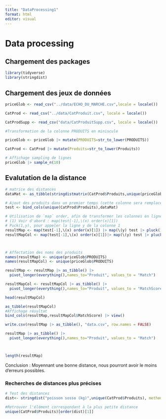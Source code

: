 ```yaml
---
title: "DataProcessing1"
format: html
editor: visual
---
```


# Data processing

## Chargement des packages

```r
library(tidyverse)
library(stringdist)
```

## Chargement des jeux de données

```r
priceGlob <- read_csv("../data/ECHO_DU_MARCHE.csv",locale = locale())

CatProd <- read_csv("../data/CatProduit.csv", locale = locale())

CatProdSupp <- read_csv("data/CatProduitSupp.csv", locale = locale())

#Transformation de la colonne PRODUITS en miniscule

priceGlob <- priceGlob |> mutate(PRODUITS=str_to_lower(PRODUITS))

CatProd <- CatProd |> mutate(Produits=str_to_lower(Produits))

# Affichage sampling de lignes
priceGlob |> sample_n(10)
```

## Evalutation de la distance

```r
# matrice des distances
dataMat <- as_tibble(stringdistmatrix(CatProd$Produits,unique(priceGlob$PRODUITS),method ='lcs'))

# Ajout des produits dans un premier temps (cette colonne sera remplacé par Catégorie à la fin)
test <- bind_cols(unique(CatProd$Produits),dataMat)

# Utilisation de `map` order, afin de transformer les colonnes en lignes et opérer sur elles
# (1) Voir d'abord : map(test[-1],\(x) order(x)[1])
# Puck(1,y), pour appeler la ligne y de la colonne 1
resultMap <- map(test[-1],\(x) order(x)[1]) |> map(\(y) test |> pluck(1,y))
resultMapCol <- map(test[-1],\(x) order(x)[1])|> map(\(y) test |> pluck(1,y))



# Affectation des noms des produits
names(resultMap) <- unique(priceGlob$PRODUITS)
names(resultMapCol) <- unique(priceGlob$PRODUITS)

resultMap <- resultMap |> as_tibble() |>
  pivot_longer(everything(),names_to="Produit", values_to = "Match")

resultMapCol <- resultMapCol |> as_tibble() |>
  pivot_longer(everything(),names_to="Produit", values_to = "MatchScore")

head(resultMapCol)

as_tibble(resultMapCol)
#Affichage résultat
bind_cols(resultMap,resultMapCol$MatchScore) |> view()

write.csv(resultMap |> as_tibble(), "data.csv", row.names = FALSE)

resultMap |> as_tibble() |>
  pivot_longer(everything(),names_to="Produit", values_to = "Match")



length(resultMap)

```

Conclusion : Moyennant une bonne distance, nous pourront avoir le moins d'erreurs possibles.

### Recherches de distances plus précises

```r
# Test des distances
dist<- stringdist("poisson sosso (kg)",unique(CatProd$Produits), method='cosine')

#Retrouver l'élément correspondant à la plus petite distance
unique(CatProd$Produits)[order(dist)[1]]



```
